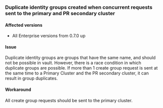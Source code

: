 ### Duplicate identity groups created when concurrent requests sent to the primary and PR secondary cluster

#### Affected versions
- All Enterprise versions from 0.7.0 up

#### Issue
Duplicate identity groups are groups that have the same name, and should not be possible in vault. However, there is a race condition
in which duplicate groups are possible. If more than 1 create group request is sent at the same time to a Primary Cluster and 
the PR secondary cluster, it can result in group duplicates.

#### Workaround
All create group requests should be sent to the primary cluster.